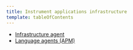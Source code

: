 ```yaml
---
title: Instrument applications infrastructure
template: tableOfContents
---
```


* [Infrastructure agent](/docs/full-stack-observability/instrument-everything/instrument-applications-infrastructure/infrastructure-agent)
* [Language agents (APM)](/docs/full-stack-observability/instrument-everything/instrument-applications-infrastructure/language-agents-apm)
